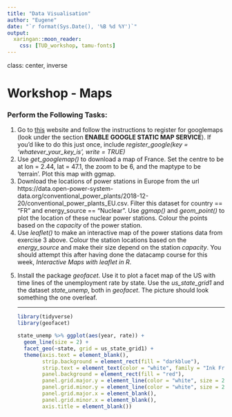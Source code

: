 ```yaml
---
title: "Data Visualisation"
author: "Eugene"
date: "`r format(Sys.Date(), '%B %d %Y')`"
output:
  xaringan::moon_reader:
    css: [TUD_workshop, tamu-fonts]
---
```


class: center, inverse

# Workshop - Maps

### Perform the Following Tasks:

<ol>
<li> Go to [this](https://www.littlemissdata.com/blog/maps) website and follow the instructions to register for googlemaps (look under the section __ENABLE GOOGLE STATIC MAP SERVICE__). If you'd like to do this just once, include _register_google(key = 'whatever_your_key_is', write = TRUE)_
<li> Use _get_googlemap()_ to download a map of France. Set the centre to be at lon = 2.44, lat = 47.1, the zoom to be 6, and the maptype to be 'terrain'. Plot this map with ggmap.
<li> Download the locations of power stations in Europe from the url https://data.open-power-system-data.org/conventional_power_plants/2018-12-20/conventional_power_plants_EU.csv. Filter this dataset for country == "FR" and energy_source == "Nuclear". Use _ggmap()_ and _geom_point()_ to plot the location of these nuclear power stations. Colour the points based on the _capacity_ of the power station.
<li> Use _leaflet()_ to make an interactive map of the power stations data from exercise 3 above. Colour the station locations based on the _energy_source_ and make their size depend on the station _capacity_. You should attempt this after having done the datacamp course for this week, _Interactive Maps with leaflet in R_.
<li> Install the package _geofacet_. Use it to plot a facet map of the US with time lines of the unemployment rate by state. Use the _us_state_grid1_ and the dataset _state_unemp_, both in _geofacet_. The picture should look something the one overleaf.


---

```r
library(tidyverse)
library(geofacet)

state_unemp %>% ggplot(aes(year, rate)) + 
  geom_line(size = 2) + 
  facet_geo(~state, grid = us_state_grid1) + 
  theme(axis.text = element_blank(), 
        strip.background = element_rect(fill = "darkblue"),
        strip.text = element_text(color = "white", family = "Ink Free", face = "bold"),
        panel.background = element_rect(fill = "red"),
        panel.grid.major.y = element_line(color = "white", size = 2),
        panel.grid.minor.y = element_line(color = "white", size = 2),
        panel.grid.major.x = element_blank(),
        panel.grid.minor.x = element_blank(),
        axis.title = element_blank())

```

